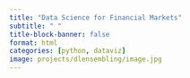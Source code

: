 ```yaml
---
title: "Data Science for Financial Markets"
subtitle: " "
title-block-banner: false
format: html
categories: [python, dataviz]
image: projects/dlensembling/image.jpg
---
```


